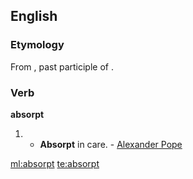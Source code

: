 ==English==

===Etymology===
From {{etyl|la}} {{term|absorptus}}, past participle of {{term|absorbere}}.

===Verb===
'''absorpt'''

# {{past participle of|absorb}}
#* '''Absorpt''' in care. - [[w:Alexander Pope|Alexander Pope]]

[[ml:absorpt]]
[[te:absorpt]]